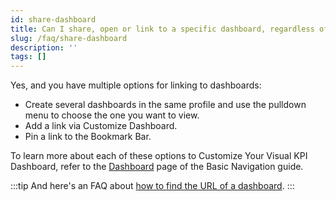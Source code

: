 ```yaml
---
id: share-dashboard
title: Can I share, open or link to a specific dashboard, regardless of what profile is currently selected?
slug: /faq/share-dashboard
description: ''
tags: []
---
```


Yes, and you have multiple options for linking to dashboards:

- Create several dashboards in the same profile and use the pulldown menu to choose the one you want to view.
- Add a link via Customize Dashboard.
- Pin a link to the Bookmark Bar.

To learn more about each of these options to Customize Your Visual KPI Dashboard, refer to the [Dashboard](/docs/end-user/basic-navigation/dashboards) page of the Basic Navigation guide.

:::tip
And here's an FAQ about [how to find the URL of a dashboard](/docs/faq/share-link-dashboard).
:::

